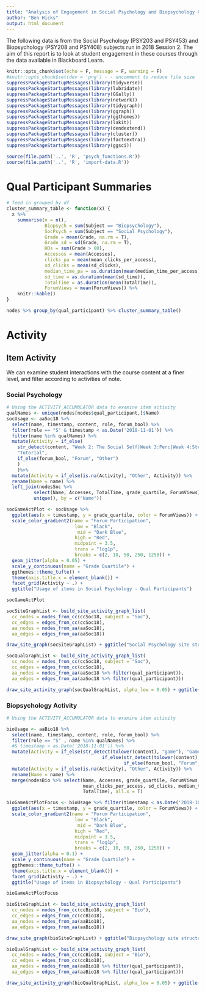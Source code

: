 ---
title: "Analysis of Engagement in Social Psychology and Biopsychology Courses - Qual Participants"
author: "Ben Hicks"
output: html_document
---

The following data is from the Social Psychology (PSY203 and PSY453) and Biopsychology (PSY208 and PSY408) subjects run in 2018 Session 2. The aim of this report is to look at student engagement in these courses through the data available in Blackboard Learn. 

```{r setup, include=FALSE}
knitr::opts_chunk$set(echo = F, message = F, warning = F)
#knitr::opts_chunk$set(dev = 'png') - - uncomment to reduce file size
suppressPackageStartupMessages(library(tidyverse))
suppressPackageStartupMessages(library(lubridate))
suppressPackageStartupMessages(library(GGally))
suppressPackageStartupMessages(library(network))
suppressPackageStartupMessages(library(tidygraph))
suppressPackageStartupMessages(library(ggraph))
suppressPackageStartupMessages(library(ggthemes))
suppressPackageStartupMessages(library(lakit))
suppressPackageStartupMessages(library(dendextend))
suppressPackageStartupMessages(library(cluster))
suppressPackageStartupMessages(library(factoextra))
suppressPackageStartupMessages(library(ggsci))
```

``` {r importing, cache=TRUE}
source(file.path('..', 'R', 'psych_functions.R'))
source(file.path('..', 'R', 'import-data.R'))
```


# Qual Participant Summaries

``` {r qual_summary}
# feed in grouped_by df
cluster_summary_table <- function(x) {
  x %>%
    summarise(n = n(), 
              Biopsych = sum(Subject == "Biopsychology"),
              SocPsych = sum(Subject == "Social Psychology"),
              Grade = mean(Grade, na.rm = T),
              Grade_sd = sd(Grade, na.rm = T),
              HDs = sum(Grade > 80),
              Accesses = mean(Accesses),
              clicks_pa = mean(mean_clicks_per_access),
              sd_clicks = mean(sd_clicks),
              median_time_pa = as.duration(mean(median_time_per_access)),
              sd_time = as.duration(mean(sd_time)),
              TotalTime = as.duration(mean(TotalTime)),
              ForumViews = mean(ForumViews)) %>% 
    knitr::kable()
}

nodes %>% group_by(qual_participant) %>% cluster_summary_table()

```


# Activity

## Item Activity

We can examine student interactions with the course content at a finer level, and filter according to activities of note.

### Social Psychology

``` {r social_psych_usage, cache = TRUE}
# Using the ACTIVITY_ACCUMULATOR data to examine item activity
qualNames <- unique(nodes[nodes$qual_participant,]$Name)
socUsage <- aaSoc18 %>%
  select(name, timestamp, content, role, forum_bool) %>%
  filter(role == "S" & timestamp < as.Date('2018-11-01')) %>%
  filter(name %in% qualNames) %>% 
  mutate(Activity = if_else(
    str_detect(content, "Week 2: The Social Self|Week 3:Perc|Week 4:Stereo|Week 5:Att|Week 6:Conf|Week 10:Att|Week 11:Help|Applied Social"), 
    "Tutorial",
    if_else(forum_bool, "Forum", "Other")
    )
    )%>%
  mutate(Activity = if_else(is.na(Activity), "Other", Activity)) %>%
  rename(Name = name) %>% 
  left_join(nodesSoc %>% 
          select(Name, Accesses, TotalTime, grade_quartile, ForumViews) %>% 
          unique(), by = c("Name"))

socGameActPlot <- socUsage %>% 
  ggplot(aes(x = timestamp, y = grade_quartile, color = ForumViews)) +
  scale_color_gradient2(name = "Forum Participation", 
                         low = "Black",
                          mid = "Dark Blue",
                         high = "Red",
                         midpoint = 3.5,
                         trans = "log1p",
                         breaks = c(2, 10, 50, 250, 1250)) +  
  geom_jitter(alpha = 0.05) +
  scale_y_continuous(name = "Grade Quartile") +
  ggthemes::theme_tufte() + 
  theme(axis.title.x = element_blank()) + 
  facet_grid(Activity ~ .) +
  ggtitle("Usage of items in Social Psychology - Qual Participants")

socGameActPlot

```

``` {r soc_site_nav, cache = T}
socSiteGraphList <- build_site_activity_graph_list(
  cc_nodes = nodes_from_cc(ccSoc18, subject = "Soc"),
  cc_edges = edges_from_cc(ccSoc18),
  aa_nodes = nodes_from_aa(aaSoc18),
  aa_edges = edges_from_aa(aaSoc18))

draw_site_graph(socSiteGraphList) + ggtitle("Social Psychology site structure")

socQualGraphList <- build_site_activity_graph_list(
  cc_nodes = nodes_from_cc(ccSoc18, subject = "Soc"),
  cc_edges = edges_from_cc(ccSoc18),
  aa_nodes = nodes_from_aa(aaSoc18 %>% filter(qual_participant)),
  aa_edges = edges_from_aa(aaSoc18 %>% filter(qual_participant)))

draw_site_activity_graph(socQualGraphList, alpha_low = 0.05) + ggtitle("Social Psychology activity of qual students")

```

\newpage

### Biopsychology Activity

``` {r biopsych_usage, cache = TRUE}
# Using the ACTIVITY_ACCUMULATOR data to examine item activity

bioUsage <- aaBio18 %>%
  select(name, timestamp, content, role, forum_bool) %>%
  filter(role == "S" , name %in% qualNames) %>%
  #& timestamp < as.Date('2018-11-01')) %>%
  mutate(Activity = if_else(str_detect(tolower(content), "game"), "Game",
                                   if_else(str_detect(tolower(content), "in the lab"), "In the lab",
                                           if_else(forum_bool, "Forum", "Other")))) %>%
  mutate(Activity = if_else(is.na(Activity), "Other", Activity)) %>%
  rename(Name = name) %>%
  merge(nodesBio %>% select(Name, Accesses, grade_quartile, ForumViews, 
                            mean_clicks_per_access, sd_clicks, median_time_per_access, sd_time,
                            TotalTime), all.x = T)

bioGameActPlotFocus <- bioUsage %>% filter(timestamp < as.Date('2018-10-15')) %>%
  ggplot(aes(x = timestamp, y = grade_quartile, color = ForumViews)) +
  scale_color_gradient2(name = "Forum Participation", 
                         low = "Black",
                          mid = "Dark Blue",
                         high = "Red",
                         midpoint = 3.5,
                         trans = "log1p",
                         breaks = c(2, 10, 50, 250, 1250)) +  
  geom_jitter(alpha = 0.1) +
  scale_y_continuous(name = "Grade Quartile") +
  ggthemes::theme_tufte() + 
  theme(axis.title.x = element_blank()) + 
  facet_grid(Activity ~ .) +
  ggtitle("Usage of items in Biopsychology - Qual Participants")

bioGameActPlotFocus
```


``` {r bio_site_nav, cache = T}
bioSiteGraphList <- build_site_activity_graph_list(
  cc_nodes = nodes_from_cc(ccBio18, subject = "Bio"),
  cc_edges = edges_from_cc(ccBio18),
  aa_nodes = nodes_from_aa(aaBio18),
  aa_edges = edges_from_aa(aaBio18))

draw_site_graph(bioSiteGraphList) + ggtitle("Biopsychology site structure")

bioQualGraphList <- build_site_activity_graph_list(
  cc_nodes = nodes_from_cc(ccBio18, subject = "Bio"),
  cc_edges = edges_from_cc(ccBio18),
  aa_nodes = nodes_from_aa(aaBio18 %>% filter(qual_participant)),
  aa_edges = edges_from_aa(aaBio18 %>% filter(qual_participant)))

draw_site_activity_graph(bioQualGraphList, alpha_low = 0.05) + ggtitle("Biopsychology activity of qual students")
```




